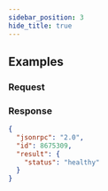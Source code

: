 ```yaml
---
sidebar_position: 3
hide_title: true
---
```




<RpcMethod method="getHealth"/>

## Examples

### Request

<ExampleRequest method="getHealth" />

### Response

```json
{
  "jsonrpc": "2.0",
  "id": 8675309,
  "result": {
    "status": "healthy"
  }
}
```

